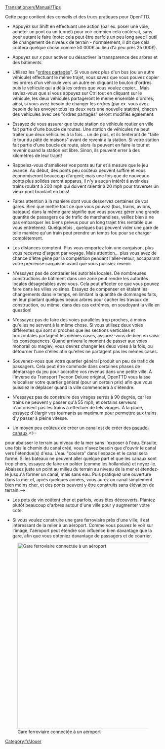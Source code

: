 [[Translation:en/Manual/Tips]]
{{fr/Table des matières}}

Cette page contient des conseils et des trucs pratiques pour OpenTTD.

*Appuyez sur Shift en effectuant une action (par ex. poser une voie, acheter un pont ou un tunnel) pour voir combien cela coûterait, sans pour autant le faire (note: cela peut être parfois un peu long avec l'outil de changement de niveaux de terrain - normalement, il dit que cela coûtera quelque chose comme 50 000£ au lieu d'à peu près 25 000£).

*Appuyez sur ''x'' pour activer ou désactiver la transparence des arbres et des bâtiments.

*Utilisez les "[[fr/Manual/Ordres#ordres-partages|ordres partagés]]". Si vous avez plus d'un bus (ou un autre véhicule) effectuant le même trajet, vous savez que vous pouvez copier les ordres d'un véhicule vers un autre en cliquant le bouton d'ordres puis le véhicule qui a déjà les ordres que vous voulez copier... Mais saviez-vous que si vous appuyez sur Ctrl tout en cliquant sur le véhicule, les deux véhicules partageront le même ensemble d'ordres; ainsi, si vous avez besoin de changer les ordres (par ex. vous avez besoin de les envoyer tous les deux vers une nouvelle station), chacun des véhicules avec ces "ordres partagés" seront modifiés également.

*Essayez de vous assurer que toute station de véhicule routier en ville fait partie d'une boucle de routes. Une station de véhicules ne peut traiter que deux véhicules à la fois... un de plus, et ils tenteront de "faite le tour du pâté de maisons" avant de revenir à la station. Si votre station fait partie d'une boucle de route, alors ils peuvent en faire le tour et revenir quand la station est libre. Sinon, ils peuvent errer à des kilomètres de leur trajet!

*Rappelez-vous d'améliorer vos ponts au fur et à mesure que le jeu avance. Au début, des ponts peu coûteux peuvent suffire et vous économiseront beaucoup d'argent; mais une fois que de nouveaux ponts plus solides seront apparus, il n'y a aucun intérêt à avoir des trains roulant à 200 mph qui doivent ralentir à 20 mph pour traverser un vieux pont branlant en bois!

*Faites attention à la manière dont vous desservez certaines de vos gares. Bien que mettre tout ce que vous pouvez (bus, trains, avions, bateaux) dans la même gare signifie que vous pouvez gérer une grande quantité de passagers ou de trafic de marchandises, veillez bien à ne pas embarquer les biens prévus pour un long trajet très rentable que vous entretenez. Quelquefois , quelques bus peuvent vider une gare de telle manière qu'un train peut prendre un temps fou pour se charger complètement.

*Les distances comptent. Plus vous emportez loin une cargaison, plus vous recevrez d'argent par voyage. Mais attention... plus vous avez de chance d'être gêné par la compétition pendant l'aller-retour, accaparant votre précieuse cargaison avant que vous puissiez revenir.

*N'essayez pas de contrarier les autorités locales. De nombreuses constructions de bâtiment dans une zone peut rendre les autorités locales désagréables avec vous. Cela peut affecter ce que vous pouvez faire dans les villes voisines. Essayez de compenser en étalant les changements dans le temps, en limitant la quantité de dommages faits, en leur plantant quelques beaux arbres pour cacher les travaux de construction, ou même, dans des cas extrêmes, en soudoyant la ville en question!

*N'essayez pas de faire des voies parallèles trop proches, à moins qu'elles ne servent à la même chose. Si vous utilisez deux voies différentes qui sont si proches que les sections verticales et horizontales partagent les mêmes cases, assurez-vous de bien en saisir les conséquences. Quand arrivera le moment de passer aux voies monorail ou maglev, vous devrez changer les deux voies à la fois, ou détourner l'une d'elles afin qu'elles ne partagent pas les mêmes cases.

*Souvenez-vous que votre quartier général produit un peu de trafic de passagers. Cela peut être commode dans certaines phases de démarrage du jeu pour accroître vos revenus dans une petite ville. À l'inverse du Transport Tycoon Deluxe original, OpenTTD vous laisse relocaliser votre quartier général (pour un certain prix) afin que vous puissiez le déplacer quand la ville commencera à s'étendre.

*N'essayez pas de construire des virages serrés à 90 degrés, car les trains ne peuvent y passer qu'à 55 mph, et certains serveurs n'autorisent pas les trains à effectuer de tels virages. À la place, essayez d'élargir vos tournants au maximum pour permettre aux trains d'y passer à pleine vitesse.

*Un moyen peu coûteux de créer un canal est de créer des [[fr/Community/Pseudo canal|pseudo-canaux]].<!--
pour abaisser le terrain au niveau de la mer sans l'exposer à l'eau. Ensuite, une fois le chemin du canal créé, vous n'avez besoin que d'ouvrir le canal vers l'étendue(s) d'eau. L'eau "coulera" dans l'espace et le canal sera formé.
Si les bateaux ne peuvent aller quelque part et que les canaux sont trop chers, essayez de faire un polder (comme les hollandais) et noyez-le. Abaissez juste un point au milieu du terrain au niveau de la mer et étendez-le jusqu'à former un canal, mais sans eau. Puis pratiquez une ouverture dans la mer et, après quelques années, vous aurez un canal simplement bien moins cher, et des ponts peuvent y être construits sans élévation de terrain.-->

*Les pots de vin coûtent cher et parfois, vous êtes découverts. Plantez plutôt beaucoup d'arbres autour d'une ville pour y augmenter votre cote.

*Si vous voulez construire une gare ferroviaire près d'une ville, il est intéressant de la relier à un aéroport. Comme vous pouvez le voir sur l'image, l'aéroport peut étendre son influence bien davantage que la gare, afin que vous obteniez davantage de passagers et de courrier.
[[File:en/Train vs Airport station.png|thumb|600px|center|Gare ferroviaire connectée à un aéroport]]

[[Category:fr/Jouer]]